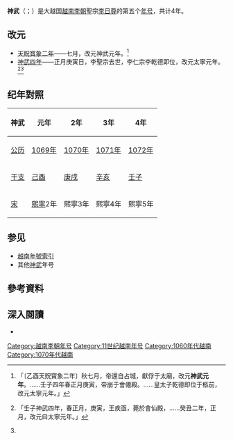 {{Otheruses|subject=越南年號|other=日本神武天皇|神武天皇}}
{{Eranamebox
|年号=神武
|起讫时间=1069年七月－1072年正月
|政权=[[越南李朝|越南李朝]]
|帝王=聖宗[[李日尊|李日尊]]
|历时=4年
|timeline=<timeline>
ImageSize  = width:200 height:50
PlotArea   = width:180 height:30 left:10 bottom:20
TimeAxis   = orientation:horizontal
DateFormat = yyyy
Period     = from:1009 till:1125
AlignBars  = early
ScaleMajor = increment:50 start:1009
Colors =
  id:canvas value:rgb(1,1,0.85)
BackgroundColors = canvas:canvas
PlotData =
  width:15 color:black
  bar:era from:start till:end
  bar:era from:1054 till:1072 color:red
  bar:era from:1069 till:1072 color:yellow
</timeline>
|说明=神武在<span style="color: red">'''越南李朝'''</span>及李日尊時期的位置。
}}
'''神武'''（{{lang|vi|Thần Vũ}}；{{kj|1069年|七月|1072年|正月}}）是大越国[[越南李朝|越南李朝]]聖宗[[李日尊|李日尊]]的第五个[[年号|年号]]，共计4年。

==改元==
*[[1069年|天貺寳象二年]]——七月，改元神武元年。<ref name="大越史記全書">{{cite wikisource|title=大越史記全書本紀卷之三|author=|date=|first=|last=[[吳士連|吳士連]]|authorlink=|coauthors=|wslanguage=zh|wslink=大越史記全書/本紀卷之三}}「〔乙酉天貺寳象二年〕秋七月，帝還自占城，獻俘于太廟，改元'''神武元年'''。……壬子四年春正月庚寅，帝崩于會僊殿。……皇太子乾德即位于柩前，改元太寧元年。」</ref>
*[[1072年|神武四年]]——正月庚寅日，李聖宗去世，李仁宗李乾德即位，改元太寧元年。<ref>{{cite wikisource|title=越史略卷中|author=|date=|first=|last=無名氏|authorlink=|coauthors=|wslanguage=zh|wslink=越史略/卷中}}「壬子神武四年，春正月，庚寅，王疾亟，薨於會仙殿，……癸丑二年，正月，改元曰太寧元年。」</ref><ref name="大越史記全書"/>

==纪年對照==
{| class="wikitable"  style="text-align:center"
!神武!!元年!!2年!!3年!!4年
|-
|[[公历|公历]]||[[1069年|1069年]]||[[1070年|1070年]]||[[1071年|1071年]]||[[1072年|1072年]]
|-
|[[干支|干支]]||[[己酉|己酉]]||[[庚戌|庚戌]]||[[辛亥|辛亥]]||[[壬子|壬子]]
|-
|[[北宋|宋]]||[[熙寧|熙寧]]2年||熙寧3年||熙寧4年||熙寧5年
|}

==参见==
*[[越南年号列表#李朝|越南年號索引]]
*其他[[神武_(大理)|神武]]年号

==參考資料==
{{Reflist}}

==深入閱讀==
<div>
*{{Cite book|author=[[鄧洪波|鄧洪波]]|title=東亞歷史年表|format=pdf|url=http://www.eastasia.ntu.edu.tw/chinese/05_a04.htm|date=2005年3月|publisher=國立臺灣大學東亞經典與文化研究計劃|location=臺北|id=ISBN 9789860005189|access-date=2021-12-03|archive-date=2007-08-25|archive-url=https://web.archive.org/web/20070825002742/http://www.eastasia.ntu.edu.tw/chinese/05_a04.htm|dead-url=yes}}
</div>

{{年号|[[天貺寶象|天貺寶象]]|[[越南年号列表|越南李朝年号]]|[[太寧_(越南)|太寧]]}}
{{越南年號}}

[[Category:越南李朝年号|Category:越南李朝年号]]
[[Category:11世纪越南年号|Category:11世纪越南年号]]
[[Category:1060年代越南|Category:1060年代越南]]
[[Category:1070年代越南|Category:1070年代越南]]